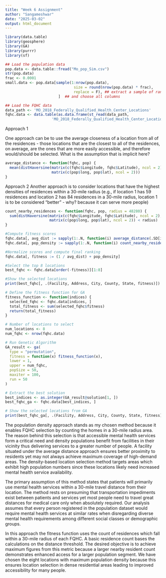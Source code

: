 ---
title: "Week 6 Assignment"
author: "Sangameshwar"
date: "2025-03-02"
output: html_document
---

```{r}
library(data.table)
library(geosphere)
library(GA)
library(purrr)
library(sf)

## Load the population data
pop.data <- data.table::fread("Mo_pop_Sim.csv")
str(pop.data)
frac <- 0.0001
small.data <- pop.data[sample(1:nrow(pop.data),
                               size = round(nrow(pop.data) * frac),
                               replace = F), ## extract a sample of randomlychosen 1% rows
                        ]  ## and choose all columns

## Load the FQHC data
data_path <- 'MO_2018_Federally_Qualified_Health_Center_Locations'
fqhc.data <- data.table(as.data.frame(st_read(data_path,
                     'MO_2018_Federally_Qualified_Health_Center_Locations')))
```

Approach 1

One approach can be to use the average closeness of a location from all of the residences - those locations that are the closest to all of the residences, on average, are the ones that are more easily accessible, and therefore would/should be selected. What is the assumption that is implicit here?
```{r}
average_distance <- function(fqhc, pop) {
  mean(distHaversine(matrix(c(fqhc$Longitude, fqhc$Latitude), ncol = 2), 
                     matrix(c(pop$long, pop$lat), ncol = 2)))
}

```


Approach 2
Another approach is to consider locations that have the highest densities of residences within a 30-mile radius (e.g., if location 1 has 59 residences and location 2 has 84 residences in a 30-mile radius, location 1 is to be considered "better" - why? because it can serve more people)
```{r}
count_nearby_residences <- function(fqhc, pop, radius = 48280) {
  sum(distHaversine(matrix(c(fqhc$Longitude, fqhc$Latitude), ncol = 2), 
                    matrix(c(pop$long, pop$lat), ncol = 2)) < radius)
}
```


```{r}
#Compute fitness scores
fqhc.data[, avg_dist := sapply(1:.N, function(i) average_distance(.SD[i], small.data))]
fqhc.data[, pop_density := sapply(1:.N, function(i) count_nearby_residences(.SD[i], small.data))]

#Normalize scores and compute final ranking
fqhc.data[, fitness := (1 / avg_dist) + pop_density]

#Select the top 8 locations
best_fqhc <- fqhc.data[order(-fitness)][1:8]

#Show the selected locations
print(best_fqhc[, .(Facility, Address, City, County, State, fitness)])
```

```{r}
# Define the fitness function for GA
fitness_function <- function(indices) {
  selected_fqhc <- fqhc.data[indices, ]
  total_fitness <- sum(selected_fqhc$fitness)
  return(total_fitness)
}

# Number of locations to select
num_locations <- 8
num_fqhc <- nrow(fqhc.data)

# Run Genetic Algorithm
GA_result <- ga(
  type = "permutation",
  fitness = function(x) fitness_function(x),
  lower = 1, 
  upper = num_fqhc,
  popSize = 50,
  maxiter = 100, 
  run = 50
)

# Extract the best solution
best_indices <- as.integer(GA_result@solution[1, ])
best_fqhc_ga <- fqhc.data[best_indices, ]

# Show the selected locations from GA
print(best_fqhc_ga[, .(Facility, Address, City, County, State, fitness)])
```




The population density approach stands as my chosen method because it enables FQHC selection by counting the homes in a 30-mile radius area. The reason behind this selection is that accessible mental health services form a critical need and density populations benefit from facilities in their vicinity thus delivering services to a greater number of people. A facility situated under the average distance approach ensures better proximity to residents yet may not always achieve maximum coverage of high-demand areas. The density-based location selection method targets areas which exhibit high population numbers since these locations likely need increased mental health service availability.

The primary assumption of this method states that patients will primarily use mental health services within a 30-mile travel distance from their location. The method rests on presuming that transportation impediments exist between patients and services yet most people need to travel great distances for medical care only when absolutely required. Our analysis assumes that every person registered in the population dataset would require mental health services at similar rates when disregarding diverse mental health requirements among different social classes or demographic groups.

In this approach the fitness function uses the count of residences which fall within a 30-mile radius of each FQHC. A basic residence count bases the calculations on the distance threshold. The desired objective is to achieve maximum figures from this metric because a larger nearby resident count demonstrates enhanced access for a larger population segment. We have chosen the eight locations with maximum population density because this ensures location selection in dense residential areas leading to improved accessibility for many people.

